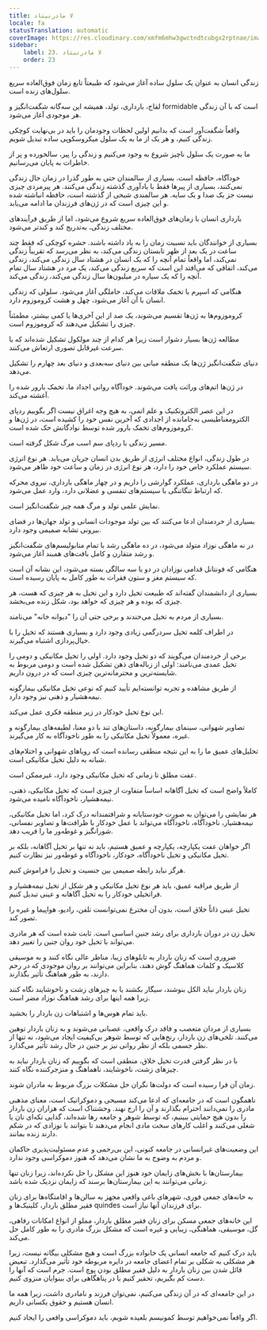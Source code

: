 ```yaml
---
title: لا مادرنیتاد
locale: fa
statusTranslation: automatic
coverImage: https://res.cloudinary.com/xmfm6mhw3gwctndtcubgx2rptnae/image/upload/v1740337243/small_cover_educacion_fundamental_a051170f1c.webp
sidebar:
    label: 23. لا مادرنیتاد
    order: 23
---
```

زندگی انسان به عنوان یک سلول ساده آغاز می‌شود که طبیعتاً تابع زمان فوق‌العاده سریع سلول‌های زنده است.

لقاح، بارداری، تولد، همیشه این سه‌گانه شگفت‌انگیز و formidable است که با آن زندگی هر موجودی آغاز می‌شود.

واقعاً شگفت‌آور است که بدانیم اولین لحظات وجودمان را باید در بی‌نهایت کوچکی زندگی کنیم، و هر یک از ما به یک سلول میکروسکوپی ساده تبدیل شویم.

ما به صورت یک سلول ناچیز شروع به وجود می‌کنیم و زندگی را پیر، سالخورده و پر از خاطرات به پایان می‌رسانیم.

خودآگاه، حافظه است. بسیاری از سالمندان حتی به طور گذرا در زمان حال زندگی نمی‌کنند، بسیاری از پیرها فقط با یادآوری گذشته زندگی می‌کنند. هر پیرمردی چیزی نیست جز یک صدا و یک سایه. هر سالمندی شبحی از گذشته است، حافظه انباشته شده و این چیزی است که در ژن‌های فرزندان ما ادامه می‌یابد.

بارداری انسان با زمان‌های فوق‌العاده سریع شروع می‌شود، اما از طریق فرآیندهای مختلف زندگی، به‌تدریج کند و کندتر می‌شود.

بسیاری از خوانندگان باید نسبیت زمان را به یاد داشته باشند. حشره کوچکی که فقط چند ساعت در یک بعد از ظهر تابستان زندگی می‌کند، به نظر می‌رسد که تقریباً زندگی نمی‌کند، اما واقعاً تمام آنچه را که یک انسان در هشتاد سال زندگی می‌کند، زندگی می‌کند، اتفاقی که می‌افتد این است که سریع زندگی می‌کند، یک مرد در هشتاد سال تمام آنچه را که یک سیاره در میلیون‌ها سال زندگی می‌کند، زندگی می‌کند.

هنگامی که اسپرم با تخمک ملاقات می‌کند، حاملگی آغاز می‌شود. سلولی که زندگی انسان با آن آغاز می‌شود، چهل و هشت کروموزوم دارد.

کروموزوم‌ها به ژن‌ها تقسیم می‌شوند، یک صد از این آخری‌ها یا کمی بیشتر، مطمئناً چیزی را تشکیل می‌دهند که کروموزوم است.

مطالعه ژن‌ها بسیار دشوار است زیرا هر کدام از چند مولکول تشکیل شده‌اند که با سرعت غیرقابل تصوری ارتعاش می‌کنند.

دنیای شگفت‌انگیز ژن‌ها یک منطقه میانی بین دنیای سه‌بعدی و دنیای بعد چهارم را تشکیل می‌دهد.

در ژن‌ها اتم‌های وراثت یافت می‌شوند. خودآگاه روانی اجداد ما، تخمک بارور شده را آغشته می‌کند.

در این عصر الکتروتکنیک و علم اتمی، به هیچ وجه اغراق نیست اگر بگوییم ردپای الکترومغناطیسی به‌جامانده از اجدادی که آخرین نفس خود را کشیده است، در ژن‌ها و کروموزوم‌های تخمک بارور شده توسط نوادگانش حک شده است.

مسیر زندگی با ردپای سم اسب مرگ ​​شکل گرفته است.

در طول زندگی، انواع مختلف انرژی از طریق بدن انسان جریان می‌یابد. هر نوع انرژی سیستم عملکرد خاص خود را دارد، هر نوع انرژی در زمان و ساعت خود ظاهر می‌شود.

در دو ماهگی بارداری، عملکرد گوارشی را داریم و در چهار ماهگی بارداری، نیروی محرکه که ارتباط تنگاتنگی با سیستم‌های تنفسی و عضلانی دارد، وارد عمل می‌شود.

نمایش علمی تولد و مرگ همه چیز شگفت‌انگیز است.

بسیاری از خردمندان ادعا می‌کنند که بین تولد موجودات انسانی و تولد جهان‌ها در فضای بیرونی تشابه صمیمی وجود دارد.

در نه ماهگی نوزاد متولد می‌شود، در ده ماهگی رشد با تمام متابولیسم‌های شگفت‌انگیز و رشد متقارن و کامل بافت‌های همبند آغاز می‌شود.

هنگامی که فونتانل قدامی نوزادان در دو یا سه سالگی بسته می‌شود، این نشانه آن است که سیستم مغز و ستون فقرات به طور کامل به پایان رسیده است.

بسیاری از دانشمندان گفته‌اند که طبیعت تخیل دارد و این تخیل به هر چیزی که هست، هر چیزی که بوده و هر چیزی که خواهد بود، شکل زنده می‌بخشد.

بسیاری از مردم به تخیل می‌خندند و برخی حتی آن را "دیوانه خانه" می‌نامند.

در اطراف کلمه تخیل سردرگمی زیادی وجود دارد و بسیاری هستند که تخیل را با خیال‌پردازی اشتباه می‌گیرند.

برخی از خردمندان می‌گویند که دو تخیل وجود دارد. اولی را تخیل مکانیکی و دومی را تخیل عمدی می‌نامند: اولی از زباله‌های ذهن تشکیل شده است و دومی مربوط به شایسته‌ترین و محترمانه‌ترین چیزی است که در درون داریم.

از طریق مشاهده و تجربه توانسته‌ایم تأیید کنیم که نوعی تخیل مکانیکی بیمارگونه نیمه‌هشیار و ذهنی نیز وجود دارد.

این نوع تخیل خودکار در زیر منطقه فکری عمل می‌کند.

تصاویر شهوانی، سینمای بیمارگونه، داستان‌های تند با دو معنا، لطیفه‌های بیمارگونه و غیره، معمولاً تخیل مکانیکی را به طور ناخودآگاه به کار می‌گیرند.

تحلیل‌های عمیق ما را به این نتیجه منطقی رسانده است که رویاهای شهوانی و احتلام‌های شبانه به دلیل تخیل مکانیکی است.

عفت مطلق تا زمانی که تخیل مکانیکی وجود دارد، غیرممکن است.

کاملاً واضح است که تخیل آگاهانه اساساً متفاوت از چیزی است که تخیل مکانیکی، ذهنی، نیمه‌هشیار، ناخودآگاه نامیده می‌شود.

هر نمایشی را می‌توان به صورت خودستایانه و شرافتمندانه درک کرد، اما تخیل مکانیکی، نیمه‌هشیار، ناخودآگاه، ناخودآگاه می‌تواند با عمل خودکار با ظرافت‌ها و تصاویر نفسانی، شورانگیز و غوطه‌ور ما را فریب دهد.

اگر خواهان عفت یکپارچه، یکپارچه و عمیق هستیم، باید نه تنها بر تخیل آگاهانه، بلکه بر تخیل مکانیکی و تخیل ناخودآگاه، خودکار، ناخودآگاه و غوطه‌ور نیز نظارت کنیم.

هرگز نباید رابطه صمیمی بین جنسیت و تخیل را فراموش کنیم.

از طریق مراقبه عمیق، باید هر نوع تخیل مکانیکی و هر شکل از تخیل نیمه‌هشیار و فراتخیلی خودکار را به تخیل آگاهانه و عینی تبدیل کنیم.

تخیل عینی ذاتاً خلاق است، بدون آن مخترع نمی‌توانست تلفن، رادیو، هواپیما و غیره را تصور کند.

تخیل زن در دوران بارداری برای رشد جنین اساسی است. ثابت شده است که هر مادری می‌تواند با تخیل خود روان جنین را تغییر دهد.

ضروری است که زنان باردار به تابلوهای زیبا، مناظر عالی نگاه کنند و به موسیقی کلاسیک و کلمات هماهنگ گوش دهند، بنابراین می‌توانند بر روان موجودی که در رحم دارند، به طور هماهنگ تأثیر بگذارند.

زنان باردار نباید الکل بنوشند، سیگار بکشند یا به چیزهای زشت و ناخوشایند نگاه کنند زیرا همه اینها برای رشد هماهنگ نوزاد مضر است.

باید تمام هوس‌ها و اشتباهات زن باردار را بخشید.

بسیاری از مردان متعصب و فاقد درک واقعی، عصبانی می‌شوند و به زنان باردار توهین می‌کنند. تلخی‌های زن باردار، رنج‌هایی که توسط شوهر بی‌کیفیت ایجاد می‌شود، نه تنها از نظر جسمی بلکه از نظر روانی نیز بر جنین در حال رشد تأثیر می‌گذارد.

با در نظر گرفتن قدرت تخیل خلاق، منطقی است که بگوییم که زنان باردار نباید به چیزهای زشت، ناخوشایند، ناهماهنگ و منزجرکننده نگاه کنند.

زمان آن فرا رسیده است که دولت‌ها نگران حل مشکلات بزرگ مربوط به مادران شوند.

ناهمگون است که در جامعه‌ای که ادعا می‌کند مسیحی و دموکراتیک است، معنای مذهبی مادری را نمی‌دانند احترام بگذارند و آن را ارج نهند. وحشتناک است که هزاران زن باردار را بدون هیچ حمایتی ببینیم، که توسط شوهر و جامعه رها شده‌اند، گدایی تکه‌ای نان یا شغلی می‌کنند و اغلب کارهای سخت مادی انجام می‌دهند تا بتوانند با نوزادی که در شکم دارند زنده بمانند.

این وضعیت‌های غیرانسانی در جامعه کنونی، این بی‌رحمی و عدم مسئولیت‌پذیری حاکمان و مردم به وضوح به ما نشان می‌دهد که هنوز دموکراسی وجود ندارد.

بیمارستان‌ها با بخش‌های زایمان خود هنوز این مشکل را حل نکرده‌اند، زیرا زنان تنها زمانی می‌توانند به این بیمارستان‌ها برسند که زایمان نزدیک شده باشد.

به خانه‌های جمعی فوری، شهرهای باغی واقعی مجهز به سالن‌ها و اقامتگاه‌ها برای زنان فقیر مطلق باردار، کلینیک‌ها و quindes برای فرزندان آنها نیاز است.

این خانه‌های جمعی مسکن برای زنان فقیر مطلق باردار، مملو از انواع امکانات رفاهی، گل، موسیقی، هماهنگی، زیبایی و غیره است که مشکل بزرگ مادری را به طور کامل حل می‌کند.

باید درک کنیم که جامعه انسانی یک خانواده بزرگ است و هیچ مشکلی بیگانه نیست، زیرا هر مشکلی به شکلی بر تمام اعضای جامعه در دایره مربوطه خود تأثیر می‌گذارد. تبعیض قائل شدن بین زنان باردار به دلیل فقیر مطلق بودن پوچ است. جرم است که آنها را دست کم بگیریم، تحقیر کنیم یا در پناهگاهی برای بینوایان منزوی کنیم.

در این جامعه‌ای که در آن زندگی می‌کنیم، نمی‌توان فرزند و نامادری داشت، زیرا همه ما انسان هستیم و حقوق یکسانی داریم.

اگر واقعاً نمی‌خواهیم توسط کمونیسم بلعیده شویم، باید دموکراسی واقعی را ایجاد کنیم.
